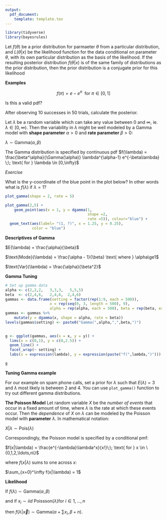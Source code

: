 ```yaml
---
output: 
  pdf_document:
    template: template.tex
---
```


```r
library(tidyverse)
library(bayesrules)
```

\section{Choice of Prior}
\vspace{10cm}

\section{Conjugate Prior}

Let $f(\theta)$ be a prior distribution for parmaeter $\theta$ from a particular distribution, and $L(\theta|x)$ be the likelihood function for the data conditional on parameter $\theta$, with its own particular distribution as the basis of the likelihood.
If the resulting posterior distribution $f(\theta|x)$ is of the same family of distributions as the prior distribution, then the prior distribution is a conjugate prior for this likelihood 

__Examples__

\newpage

\section{Non-conjugate prior for Binomial Data}

$$f(\pi)=e-e^\pi\; \text{ for } \pi \in [0,1] $$

Is this a valid pdf?


\vspace{5cm}


After observing 10 successes in 50 trials, calculate the posterior.

\newpage
\section{The Gamma-Poisson Conjugate Family}

\vspace{7cm}

\subsection{Gamma Prior}

Let $\lambda$ be a random variable which can take any value between 0 and $\infty$, ie. $\lambda \in [0,\infty)$.  Then the variability in $\lambda$ might be well modeled by a Gamma model with __shape parameter__ $\alpha > 0$ and __rate parameter__ 
$\beta > 0$: 

$\lambda \sim \text{Gamma}(\alpha, \beta)$

The Gamma distribution is specified by continuous pdf
\large$f(\lambda) = \frac{\beta^\alpha}{\Gamma(\alpha)} \lambda^{\alpha-1} e^{-\beta\lambda} \;\; \text{ for } \lambda \in [0,\infty)$


_Exercise_

What is the y-coordinate of the blue point in the plot below? In other words what is $f(\lambda)$ if $\lambda =1$?

```r
plot_gamma(shape = 2, rate = 5)
```

```r
plot_gamma(2,5) +
    geom_point(aes(x = 1, y = dgamma(1, 
                                     shape =2, 
                                     rate =5)), colour="blue") +
  geom_text(aes(label= "(1, ?)", x = 1.25, y = 0.25), 
            color = "blue")
```


\newpage
__Descriptives of Gamma__

$E(\lambda) = \frac{\alpha}{\beta}$

$\text{Mode}(\lambda) = \frac{\alpha - 1}{\beta} \text{ where } \alpha\ge1$ 

$\text{Var}(\lambda) = \frac{\alpha}{\beta^2}$

__Gamma Tuning__

```r
# Set up gamma data
alpha <- c(2,2,2,   3,3,3,   5,5,5)
beta  <- c(2,4,6,   2,4,6,  2,4,6)
gammas <- data.frame(setting = factor(rep(1:9, each = 500)), 
                    x = rep(seq(0, 3, length = 500), 9),
                    alpha = rep(alpha, each = 500), beta = rep(beta, each = 500))
gammas <- gammas %>% 
    mutate(y = dgamma(x, shape = alpha, rate = beta))
levels(gammas$setting) <- paste0("Gamma(",alpha,",",beta,")")

  
g <- ggplot(gammas, aes(x = x, y = y)) + 
  lims(x = c(0,1), y = c(0,2.5)) + 
  geom_line() + 
  facet_wrap(~ setting) + 
  labs(x = expression(lambda), y = expression(paste("f(",lambda,")"))) +   scale_x_continuous(breaks = c(0,1,2,3), labels = c("0","1","2","3"))

g
``` 

__Tuning Gamma example__

For our example on spam phone calls, set a prior for $\lambda$ such that $E(\lambda) = 3$ and $\lambda$ most likely is between 2 and 4. You can use `plot_gamma()` function to try out different gamma distributions.

\vspace{5cm}

\newpage
\subsection{Poisson Likelihood}

__The Poisson Model__
Let random variable $X$ be the _number of events_ that occur in a fixed amount of time, where $\lambda$ is the rate at which these events occur.  Then the _dependence_ of $X$ on $\lambda$ can be modeled by the Poisson model with __parameter__ $\lambda$.  In mathematical notation:
 
$X | \lambda \sim \text{Pois}(\lambda)$

Correspondingly, the Poisson model is specified by a conditional pmf:    

$f(x|\lambda) =  \frac{e^{-\lambda}\lambda^x}{x!}\;\; \text{ for } x \in \{0,1,2,\ldots,n\}$

where $f(x|\lambda)$ sums to one across $x$:

$\sum_{x=0}^\infty f(x|\lambda) = 1$

__Likelihood__

\vspace{15cm}

\newpage
\subsection{Gamma-Poisson Conjugacy}

If $f(\lambda) \sim  \text{Gamma}(\alpha, \beta)$   

and if $x_i \sim iid \text{ Poissson}(\lambda) \text{for } i \in 1,\ldots ,n$ 

then $f(\lambda|\vec{x}) \sim \text{Gamma}(\alpha+ \sum x_i, \beta+n)$.

